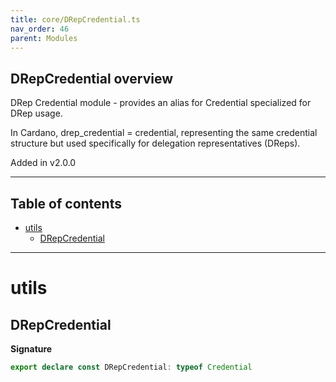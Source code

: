 ```yaml
---
title: core/DRepCredential.ts
nav_order: 46
parent: Modules
---
```


## DRepCredential overview

DRep Credential module - provides an alias for Credential specialized for DRep usage.

In Cardano, drep_credential = credential, representing the same credential structure
but used specifically for delegation representatives (DReps).

Added in v2.0.0

---

<h2 className="text-delta">Table of contents</h2>

- [utils](#utils)
  - [DRepCredential](#drepcredential)

---

# utils

## DRepCredential

**Signature**

```ts
export declare const DRepCredential: typeof Credential
```
